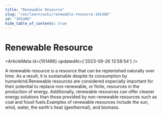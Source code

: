 ```yaml
---
title: "Renewable Resource"
slug: "/en/learn/wiki/renewable-resource-101486"
id: "101486"
hide_table_of_contents: true
---
```



# Renewable Resource

<ArticleMeta id={101486} updatedAt={'2023-09-26 13:58:54'} />
<div className='border-solid border-b border-t-0 my-4 border-[var(--ifm-color-gray-300)]' />

A renewable resource is a resource that can be replenished naturally over time. As a result, it is sustainable despite its consumption by humankind.Renewable resources are considered especially important for their potential to replace non-renewable, or finite, resources in the production of energy. Additionally, renewable resources can offer cleaner energy solutions than those provided by non-renewable resources such as coal and fossil fuels.Examples of renewable resources include the sun, wind, water, the earth's heat (geothermal), and biomass.
